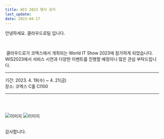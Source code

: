 ```yaml
---
title: WIS 2023 행사 공지
last_update:
date: 2023-04-17
---
```



안녕하세요. 클라우드로팀 입니다.

<br />

&nbsp;클라우드로가 코엑스에서 개최되는 World IT Show 2023에 참가하게 되었습니다.
WIS2023에서 서비스 시연과 다양한 이벤트를 진행할 예정이니 많은 관심 부탁드립니다.

<hr />
기간: 2023. 4. 19(수) ~ 4. 21(금)
<br/>
장소: 코엑스 C홀 CI100
<hr />

<br /><br />

<div className={styles.imgWrap}>
  <img src={wis1} alt="이미지" />
  <img src={wis2} alt="이미지" />
</div>


<br />

감사합니다.